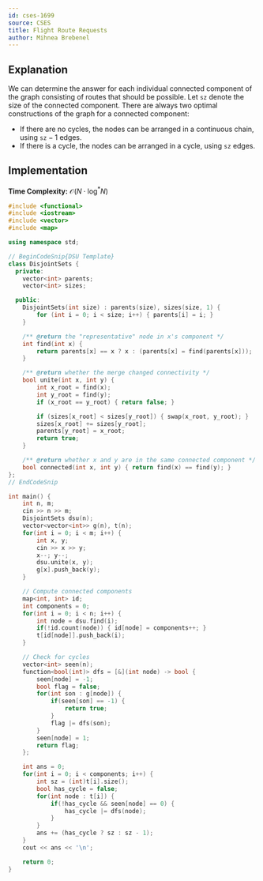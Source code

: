 ```yaml
---
id: cses-1699
source: CSES
title: Flight Route Requests
author: Mihnea Brebenel
---
```


## Explanation

We can determine the answer for each individual connected component of the graph consisting of routes that should be possible. Let $\texttt{sz}$ denote the size of the connected component. There are always two optimal constructions of the graph for a connected component:

- If there are no cycles, the nodes can be arranged in a continuous chain, using  $\texttt{sz}-1$ edges.
- If there is a cycle, the nodes can be arranged in a cycle, using $\texttt{sz}$ edges.

## Implementation

**Time Complexity:** $\mathcal{O}(N \cdot \log^*{N})$

<LanguageSection>
<CPPSection>

```cpp 
#include <functional>
#include <iostream>
#include <vector>
#include <map>

using namespace std;

// BeginCodeSnip{DSU Template}
class DisjointSets {
  private:
	vector<int> parents;
	vector<int> sizes;

  public:
	DisjointSets(int size) : parents(size), sizes(size, 1) {
		for (int i = 0; i < size; i++) { parents[i] = i; }
	}

	/** @return the "representative" node in x's component */
	int find(int x) {
		return parents[x] == x ? x : (parents[x] = find(parents[x]));
	}

	/** @return whether the merge changed connectivity */
	bool unite(int x, int y) {
		int x_root = find(x);
		int y_root = find(y);
		if (x_root == y_root) { return false; }

		if (sizes[x_root] < sizes[y_root]) { swap(x_root, y_root); }
		sizes[x_root] += sizes[y_root];
		parents[y_root] = x_root;
		return true;
	}

	/** @return whether x and y are in the same connected component */
	bool connected(int x, int y) { return find(x) == find(y); }
};
// EndCodeSnip

int main() { 
    int n, m;
    cin >> n >> m;
    DisjointSets dsu(n);
    vector<vector<int>> g(n), t(n);
    for(int i = 0; i < m; i++) {
        int x, y;
        cin >> x >> y;
        x--; y--;
        dsu.unite(x, y);
        g[x].push_back(y);        
    }

    // Compute connected components
    map<int, int> id;
    int components = 0;
    for(int i = 0; i < n; i++) {
        int node = dsu.find(i);
        if(!id.count(node)) { id[node] = components++; }
        t[id[node]].push_back(i);
    }

    // Check for cycles
    vector<int> seen(n);
    function<bool(int)> dfs = [&](int node) -> bool {
        seen[node] = -1;
        bool flag = false;
        for(int son : g[node]) {
            if(seen[son] == -1) {
                return true;
            } 
            flag |= dfs(son);
        }
        seen[node] = 1;
        return flag;
    };

    int ans = 0;
    for(int i = 0; i < components; i++) {
        int sz = (int)t[i].size();
        bool has_cycle = false;
        for(int node : t[i]) {
            if(!has_cycle && seen[node] == 0) {
                has_cycle |= dfs(node);
            }
        }
        ans += (has_cycle ? sz : sz - 1);
    }
    cout << ans << '\n';

    return 0;
}

```

</CPPSection>
</LanguageSection>